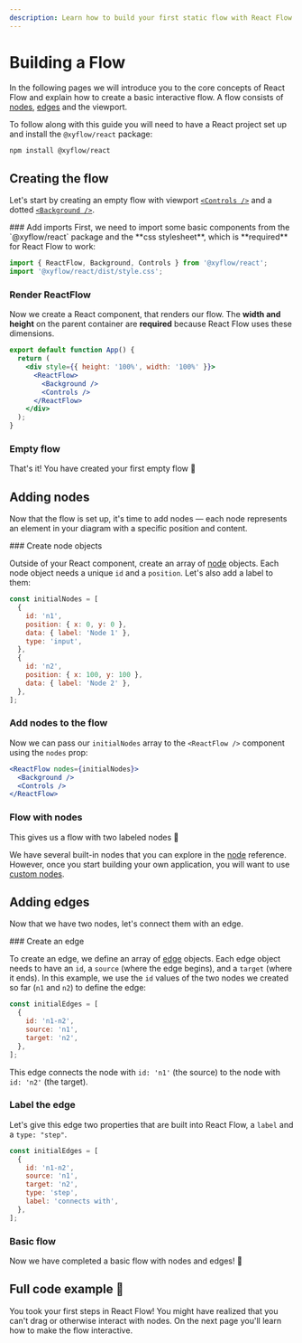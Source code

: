```yaml
---
description: Learn how to build your first static flow with React Flow.
---
```



# Building a Flow

In the following pages we will introduce you to the core concepts of React Flow and
explain how to create a basic interactive flow. A flow consists of
[nodes](/api-reference/types/node), [edges](/api-reference/types/edge) and the viewport.

To follow along with this guide you will need to have a React project set up and install
the `@xyflow/react` package:

```bash copy npm2yarn
npm install @xyflow/react
```

## Creating the flow

Let's start by creating an empty flow with viewport
[`<Controls />`](/api-reference/components/controls) and a dotted
[`<Background />`](/api-reference/components/background).

<Steps>
### Add imports
First, we need to import some basic components from the `@xyflow/react` package 
and the **css stylesheet**, which is **required** for React Flow to work:

```jsx "import '@xyflow/react/dist/style.css';"
import { ReactFlow, Background, Controls } from '@xyflow/react';
import '@xyflow/react/dist/style.css';
```

### Render ReactFlow

Now we create a React component, that renders our flow. The **width and height** on the
parent container are **required** because React Flow uses these dimensions.

```jsx "height: '100%', width: '100%'"
export default function App() {
  return (
    <div style={{ height: '100%', width: '100%' }}>
      <ReactFlow>
        <Background />
        <Controls />
      </ReactFlow>
    </div>
  );
}
```

### Empty flow

That's it! You have created your first empty flow 🎉

<RemoteCodeViewer aspectRatio="4" route="learn/building-a-flow-1" framework="react" />

</Steps>

## Adding nodes

Now that the flow is set up, it's time to add nodes — each node represents an element in
your diagram with a specific position and content.

<Steps> 
### Create node objects

Outside of your React component, create an array of [node](/api-reference/types/node)
objects. Each node object needs a unique `id` and a `position`. Let's also add a label to
them:

```jsx
const initialNodes = [
  {
    id: 'n1',
    position: { x: 0, y: 0 },
    data: { label: 'Node 1' },
    type: 'input',
  },
  {
    id: 'n2',
    position: { x: 100, y: 100 },
    data: { label: 'Node 2' },
  },
];
```

### Add nodes to the flow

Now we can pass our `initialNodes` array to the `<ReactFlow />` component using the
`nodes` prop:

```jsx "nodes={initialNodes}"
<ReactFlow nodes={initialNodes}>
  <Background />
  <Controls />
</ReactFlow>
```

### Flow with nodes

This gives us a flow with two labeled nodes 🎉

<RemoteCodeViewer aspectRatio="4" route="learn/building-a-flow-2" framework="react" />

</Steps>

We have several built-in nodes that you can explore in the
[node](/api-reference/types/node) reference. However, once you start building your own
application, you will want to use [custom nodes](/learn/customization/custom-nodes).

## Adding edges

Now that we have two nodes, let's connect them with an edge.

<Steps>
### Create an edge

To create an edge, we define an array of [edge](/api-reference/types/edge) objects. Each
edge object needs to have an `id`, a `source` (where the edge begins), and a `target`
(where it ends). In this example, we use the `id` values of the two nodes we created so
far (`n1` and `n2`) to define the edge:

```js
const initialEdges = [
  {
    id: 'n1-n2',
    source: 'n1',
    target: 'n2',
  },
];
```

This edge connects the node with `id: 'n1'` (the source) to the node with `id: 'n2'` (the
target).

<RemoteCodeViewer aspectRatio="4" route="learn/building-a-flow-3" framework="react" />

### Label the edge

Let's give this edge two properties that are built into React Flow, a `label` and a
`type: "step"`.

```jsx {6-7}
const initialEdges = [
  {
    id: 'n1-n2',
    source: 'n1',
    target: 'n2',
    type: 'step',
    label: 'connects with',
  },
];
```

### Basic flow

Now we have completed a basic flow with nodes and edges! 🎉

<RemoteCodeViewer aspectRatio="4" route="learn/building-a-flow-4" framework="react" />

</Steps>

## Full code example 🏁

<RemoteCodeViewer route="learn/building-a-flow-4" framework="react" />

You took your first steps in React Flow! You might have realized that you can't drag or
otherwise interact with nodes. On the next page you'll learn how to make the flow
interactive.
